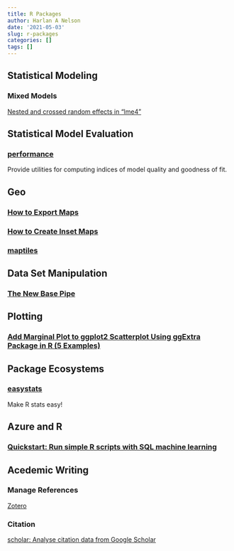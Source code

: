 ```yaml
---
title: R Packages
author: Harlan A Nelson
date: '2021-05-03'
slug: r-packages
categories: []
tags: []
---
```


## Statistical Modeling

### Mixed Models

[Nested and crossed random effects in "lme4"](https://www.muscardinus.be/2017/07/lme4-random-effects/)

## Statistical Model Evaluation

### [performance](https://github.com/easystats/performance)

Provide utilities for computing indices of model quality and goodness of fit.

## Geo

### [How to Export Maps](https://riatelab.github.io/mapsf/articles/web_only/how_to_export_maps.html)

### [How to Create Inset Maps](https://riatelab.github.io/mapsf/articles/web_only/how_to_create_inset_maps.html)

### [maptiles](https://github.com/riatelab/maptiles/) 

## Data Set Manipulation

### [The New Base Pipe](https://michaelbarrowman.co.uk/post/the-new-base-pipe/)

## Plotting

### [Add Marginal Plot to ggplot2 Scatterplot Using ggExtra Package in R (5 Examples)](https://statisticsglobe.com/ggplot2-graphic-with-marginal-plot-in-r)

## Package Ecosystems

### [easystats](https://github.com/easystats)

Make R stats easy!

## Azure and R

### [Quickstart: Run simple R scripts with SQL machine learning](https://docs.microsoft.com/en-us/sql/machine-learning/tutorials/quickstart-r-create-script?view=sql-server-ver15)


## Acedemic Writing

### Manage References

[Zotero](https://www.zotero.org/)

### Citation

[scholar: Analyse citation data from Google Scholar](https://cran.r-project.org/web/packages/scholar/vignettes/scholar.html)

